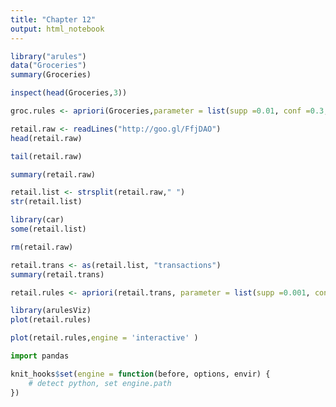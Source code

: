 ```yaml
---
title: "Chapter 12"
output: html_notebook
---
```




```r
library("arules")
data("Groceries")
summary(Groceries)
```

```r
inspect(head(Groceries,3))
```

```r
groc.rules <- apriori(Groceries,parameter = list(supp =0.01, conf =0.3, target = "rules"))
```

```r
retail.raw <- readLines("http://goo.gl/FfjDAO")
head(retail.raw)
```

```r
tail(retail.raw)
```

```r
summary(retail.raw)
```

```r
retail.list <- strsplit(retail.raw," ")
str(retail.list)
```

```r

library(car)
some(retail.list)
```

```r
rm(retail.raw)
```

```r
retail.trans <- as(retail.list, "transactions")
summary(retail.trans)
```

```r
retail.rules <- apriori(retail.trans, parameter = list(supp =0.001, conf =0.4))
```

```r
library(arulesViz)
plot(retail.rules)
```

```r
plot(retail.rules,engine = 'interactive' )
```

```python
import pandas

```

```r
knit_hooks$set(engine = function(before, options, envir) {
    # detect python, set engine.path
})
```



